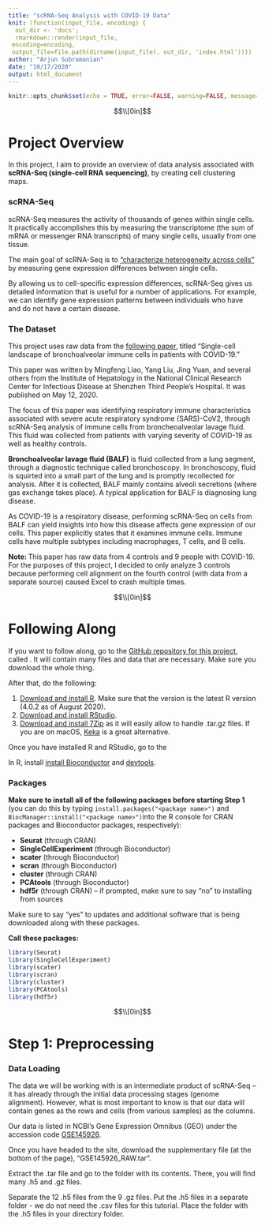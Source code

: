 ```yaml
---
title: "scRNA-Seq Analysis with COVID-19 Data"
knit: (function(input_file, encoding) {
  out_dir <- 'docs';
  rmarkdown::render(input_file,
 encoding=encoding,
 output_file=file.path(dirname(input_file), out_dir, 'index.html'))})
author: "Arjun Subramanian"
date: "10/17/2020"
output: html_document
---
```


```r
knitr::opts_chunk$set(echo = TRUE, error=FALSE, warning=FALSE, message=FALSE, results = "hide")
```

$$\\[0in]$$

# Project Overview

In this project, I aim to provide an overview of data analysis associated with **scRNA-Seq (single-cell RNA sequencing)**, by creating cell clustering maps.  

### scRNA-Seq

scRNA-Seq measures the activity of thousands of genes within single cells. It practically accomplishes this by measuring the transcriptome (the sum of mRNA or messenger RNA transcripts) of many single cells, usually from one tissue.

The main goal of scRNA-Seq is to ["characterize heterogeneity across cells"](https://osca.bioconductor.org/feature-selection.html) by measuring gene expression differences between single cells. 

By allowing us to cell-specific expression differences, scRNA-Seq gives us detailed information that is useful for a number of applications. For example, we can identify gene expression patterns between individuals who have and do not have a certain disease.

### The Dataset

This project uses raw data from the [following paper](https://www.nature.com/articles/s41591-020-0901-9), titled "Single-cell landscape of bronchoalveolar immune cells in patients with COVID-19." 

This paper was written by Mingfeng Liao, Yang Liu, Jing Yuan, and several others from the Institute of Hepatology in the National Clinical Research Center for Infectious Disease at Shenzhen Third People's Hospital. It was published on May 12, 2020.

The focus of this paper was identifying respiratory immune characteristics associated with severe acute respiratory syndrome (SARS)-CoV2, through scRNA-Seq analysis of immune cells from broncheoalveolar lavage fluid. This fluid was collected from patients with varying severity of COVID-19 as well as healthy controls.

**Bronchoalveolar lavage fluid (BALF)** is fluid collected from a lung segment, through a diagnostic technique called bronchoscopy. In bronchoscopy, fluid is squirted into a small part of the lung and is promptly recollected for analysis. After it is collected, BALF mainly contains alveoli secretions (where gas exchange takes place). A typical application for BALF is diagnosing lung disease.

As COVID-19 is a respiratory disease, performing scRNA-Seq on cells from BALF can yield insights into how this disease affects gene expression of our cells. This paper explicitly states that it examines immune cells. Immune cells have multiple subtypes including macrophages, T cells, and B cells.

**Note: ** This paper has raw data from 4 controls and 9 people with COVID-19. For the purposes of this project, I decided to only analyze 3 controls because performing cell alignment on the fourth control (with data from a separate source) caused Excel to crash multiple times. 

$$\\[0in]$$

# Following Along

If you want to follow along, go to the [GitHub repository for this project](), called . It will contain many files and data that are necessary. Make sure you download the whole thing. 

After that, do the following:

1. [Download and install R](https://cloud.r-project.org/). Make sure that the version is the latest R version (4.0.2 as of August 2020).
2. [Download and install RStudio](https://rstudio.com/products/rstudio/download/).
3. [Download and install 7Zip](https://www.7-zip.org/download.html) as it will easily allow to handle .tar.gz files. If you are on macOS, [Keka](https://www.keka.io/en/) is a great alternative.

Once you have installed R and RStudio, go to the 

In R, install [install Bioconductor](https://www.bioconductor.org/install/) and [devtools](https://www.r-project.org/nosvn/pandoc/devtools.html).

### Packages

**Make sure to install all of the following packages before starting Step 1** (you can do this by typing `install.packages("<package name>")` and `BiocManager::install("<package name>")`into the R console for CRAN packages and Bioconductor packages, respectively):

* **Seurat** (through CRAN)
* **SingleCellExperiment** (through Bioconductor)
* **scater** (through Bioconductor)
* **scran** (through Bioconductor)
* **cluster** (through CRAN)
* **PCAtools** (through Bioconductor)
* **hdf5r** (through CRAN) – if prompted, make sure to say "no" to installing from sources

Make sure to say "yes" to updates and additional software that is being downloaded along with these packages.

**Call these packages:**

```r
library(Seurat)
library(SingleCellExperiment)
library(scater)
library(scran)
library(cluster)
library(PCAtools)
library(hdf5r)
```

$$\\[0in]$$

# Step 1: Preprocessing

### Data Loading

The data we will be working with is an intermediate product of scRNA-Seq – it has already through the initial data processing stages (genome alignment). However, what is most important to know is that our data will contain genes as the rows and cells (from various samples) as the columns.

Our data is listed in NCBI's Gene Expression Omnibus (GEO) under the accession code [GSE145926](https://www.ncbi.nlm.nih.gov/geo/query/acc.cgi?acc=GSE145926).

Once you have headed to the site, download the supplementary file (at the bottom of the page), "GSE145926_RAW.tar". 

Extract the .tar file and go to the folder with its contents. There, you will find many .h5 and .gz files.

Separate the 12 .h5 files from the 9 .gz files. Put the .h5 files in a separate folder - we do not need the .csv files for this tutorial. Place the folder with the .h5 files in your directory folder.
